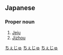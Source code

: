 {{also|濟州|济州}}
==Japanese==
{{wikipedia|lang=ja}}
{{ja-kanjitab|yomi=irr|sort=ちえじゅ}}
{{ja-kanjitab|さい|しゅう|yomi=on}}

===Proper noun===
{{ja-pos|proper|チェジュ|さいしゅう|kyu=濟州}}

# [[Jeju]] {{gloss|island, province and its capital in South Korea}}
# [[w:Jizhou|Jizhou]] {{gloss|former prefecture in Central and Eastern China}}

[[Category:ja:Islands|ちぇじゅ]]
[[Category:ja:Political subdivisions|ちぇじゅ]]
[[Category:ja:Cities|ちぇじゅ]]